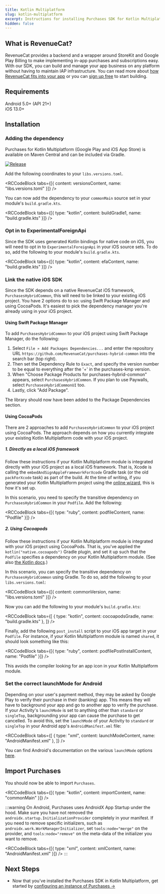 ```yaml
---
title: Kotlin Multiplatform
slug: kotlin-multiplatform
excerpt: Instructions for installing Purchases SDK for Kotlin Multiplatform
hidden: false
---
```


## What is RevenueCat?

RevenueCat provides a backend and a wrapper around StoreKit and Google Play Billing to make implementing in-app purchases and subscriptions easy. With our SDK, you can build and manage your app business on any platform without having to maintain IAP infrastructure. You can read more about [how RevenueCat fits into your app](https://www.revenuecat.com/blog/growth/where-does-revenuecat-fit-in-your-app/) or you can [sign up free](https://app.revenuecat.com/signup) to start building.

## Requirements

Android 5.0+ (API 21+)  
iOS 13.0+

## Installation

### Adding the dependency

Purchases for Kotlin Multiplatform (Google Play and iOS App Store) is available on Maven Central and can be included via Gradle.

[![Release](https://img.shields.io/github/release/RevenueCat/purchases-kmp.svg?style=flat)](https://github.com/RevenueCat/purchases-kmp/releases)

Add the following coordinates to your `libs.versions.toml`.


<RCCodeBlock
  tabs={[{ content: versionsContent, name: "libs.versions.toml" }]}
/>

You can now add the dependency to your `commonMain` source set in your module's `build.gradle.kts`.


<RCCodeBlock
  tabs={[{ type: "kotlin", content: buildGradle1, name: "build.gradle.kts" }]}
/>

### Opt in to ExperimentalForeignApi

Since the SDK uses generated Kotlin bindings for native code on iOS, you will need to opt in to `ExperimentalForeignApi` in your iOS source sets. To do so, add the following to your module's `build.gradle.kts`.


<RCCodeBlock
  tabs={[{ type: "kotlin", content: efaContent, name: "build.gradle.kts" }]}
/>

### Link the native iOS SDK

Since the SDK depends on a native RevenueCat iOS framework, `PurchasesHybridCommon`, this will need to be linked to your existing iOS project. You have 2 options do to so: using Swift Package Manager and using CocoaPods. It's easiest to pick the dependency manager you're already using in your iOS project.

#### Using Swift Package Manager

To add `PurchasesHybridCommon` to your iOS project using Swift Package Manager, do the following:

1. Select `File » Add Packages Dependencies...` and enter the repository URL `https://github.com/RevenueCat/purchases-hybrid-common` into the search bar (top right).
2. Then set the Dependency Rule to `Exact`, and specify the version number to be equal to everything after the '+' in the purchases-kmp version.
3. When "Choose Package Products for purchases-hybrid-common" appears, select `PurchasesHybridCommon`. If you plan to use Paywalls, select `PurchasesHybridCommonUI` too.
4. Lastly, click "Add Package".

The library should now have been added to the Package Dependencies section.

#### Using CocoaPods

There are 2 approaches to add `PurchasesHybridCommon` to your iOS project using CocoaPods. The approach depends on how you currently integrate your existing Kotlin Multiplatform code with your iOS project.

##### 1. Directly as a local iOS framework

Follow these instructions if your Kotlin Multiplatform module is integrated directly with your iOS project as a local iOS framework. That is, Xcode is calling the `embedAndSignAppleFrameworkForXcode` Gradle task (or the old `packForXcode` task) as part of the build. At the time of writing, if you generated your Kotlin Multiplatform project using the [online wizard](https://kmp.jetbrains.com/), this is how it's set up.

In this scenario, you need to specify the transitive dependency on `PurchasesHybridCommon` in your `Podfile`. Add the following:


<RCCodeBlock
  tabs={[{ type: "ruby", content: podfileContent, name: "Podfile" }]}
/>

##### 2. Using Cocoapods

Follow these instructions if your Kotlin Multiplatform module is integrated with your iOS project using CocoaPods. That is, you've applied the `kotlin("native.cocoapods")` Gradle plugin, and set it up such that the `Podfile` specifies a dependency on your Kotlin Multiplatform module. (See also [the Kotlin docs](https://kotlinlang.org/docs/native-cocoapods-xcode.html).)

In this scenario, you can specify the transitive dependency on `PurchasesHybridCommon` using Gradle. To do so, add the following to your `libs.versions.toml`:


<RCCodeBlock tabs={[{ content: commonVersion, name: "libs.versions.toml" }]} />

Now you can add the following to your module's `build.gradle.kts`:


<RCCodeBlock
  tabs={[
    { type: "kotlin", content: cocoapodsGradle, name: "build.gradle.kts" },
  ]}
/>

Finally, add the following `post_install` script to your iOS app target in your `Podfile`. For instance, if your Kotlin Multiplatform module is named `shared`, it should look something like this:


<RCCodeBlock
  tabs={[{ type: "ruby", content: podfilePostInstallContent, name: "Podfile" }]}
/>

This avoids the compiler looking for an app icon in your Kotlin Multiplatform module.

### Set the correct launchMode for Android

Depending on your user's payment method, they may be asked by Google Play to verify their purchase in their (banking) app. This means they will have to background your app and go to another app to verify the purchase. If your Activity's `launchMode` is set to anything other than `standard` or `singleTop`, backgrounding your app can cause the purchase to get cancelled. To avoid this, set the `launchMode` of your Activity to `standard` or `singleTop` in your Android app's `AndroidManifest.xml` file:


<RCCodeBlock
  tabs={[
    { type: "xml", content: launchModeContent, name: "AndroidManifest.xml" },
  ]}
/>

You can find Android's documentation on the various `launchMode` options [here](https://developer.android.com/guide/topics/manifest/activity-element#lmode).

## Import Purchases

You should now be able to import `Purchases`.


<RCCodeBlock
  tabs={[{ type: "kotlin", content: importContent, name: "commonMain" }]}
/>

:::warning
On Android, Purchases uses AndroidX App Startup under the hood. Make sure you have not removed the `androidx.startup.InitializationProvider` completely in your manifest. If you need to remove specific initializers, such as `androidx.work.WorkManagerInitializer`, set `tools:node="merge"` on the provider, and `tools:node="remove"` on the meta-data of the initializer you want to remove.


<RCCodeBlock
  tabs={[{ type: "xml", content: xmlContent, name: "AndroidManifest.xml" }]}
/>
:::

## Next Steps

- Now that you've installed the Purchases SDK in Kotlin Multiplatform, get started by [configuring an instance of Purchases →](/getting-started/quickstart#4-using-revenuecats-purchases-sdk)

